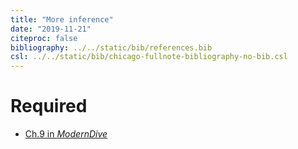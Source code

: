 ```yaml
---
title: "More inference"
date: "2019-11-21"
citeproc: false
bibliography: ../../static/bib/references.bib
csl: ../../static/bib/chicago-fullnote-bibliography-no-bib.csl
---
```


# Required

- <i class="fas fa-book"></i> [Ch.9 in *ModernDive*](https://moderndive.com/9-confidence-intervals.html)


